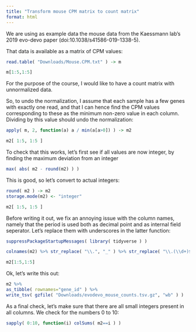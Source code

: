 ```yaml
---
title: "Transform mouse CPM matrix to count matrix"
format: html
---
```


We are using as example data the mouse data from the Kaessmann lab's 2019 evo-devo paper (doi:10.1038/s41586-019-1338-5).

That data is available as a matrix of CPM values:

```r
read.table( "Downloads/Mouse.CPM.txt" ) -> m

m[1:5,1:5]
```

For the purpose of the course, I would like to have a count matrix with unnormalized data.

So, to undo the normalization, I assume that each sample has a few genes with exactly one read, and that I can hence find the CPM values corresponding to these as the minimum non-zero value in each column. Dividing by this value should undo the normalization:

```r
apply( m, 2, function(a) a / min(a[a>0]) ) -> m2

m2[ 1:5, 1:5 ]
```

To check that this works, let's first see if all values are now integer, by finding the maximum deviation from an integer

```r
max( abs( m2 - round(m2) ) )
```

This is good, so let's convert to actual integers:

```r
round( m2 ) -> m2
storage.mode(m2) <- "integer"

m2[ 1:5, 1:5 ]
```

Before writing it out, we fix an annoying issue with the column names, namely that the period is used both as decimal point and as internal field seperator. Let's replace them with underscores in the latter function:

```r
suppressPackageStartupMessages( library( tidyverse ) )

colnames(m2) %>% str_replace( "\\.", "_" ) %>% str_replace( "\\.(\\d+)$", "_\\1" ) -> colnames(m2)

m2[1:5,1:5]
```

Ok, let's write this out:

```r
m2 %>% 
as_tibble( rownames="gene_id" ) %>% 
write_tsv( gzfile( "Downloads/evodevo_mouse_counts.tsv.gz", "wb" ) )
```

As a final check, let's make sure that there are all small integers present in all columns. We check for the numbers 0 to 10:

```r
sapply( 0:10, function(i) colSums( m2==i ) )
```


